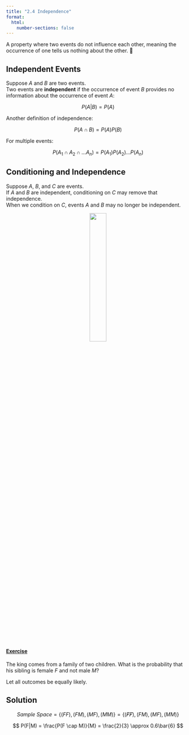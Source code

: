 ```yaml
---
title: "2.4 Independence"
format:
  html:
    number-sections: false
---
```


::: {.callout-note appearance="simple" icon=false}
A property where two events do not influence each other, meaning the occurrence of one tells us nothing about the other. 🔗
:::

## Independent Events

Suppose $A$ and $B$ are two events. <br>
Two events are **independent** if the occurrence of event $B$ provides no information about the occurrence of event $A$:
  
$$ 
P(A|B) = P(A) 
$$  

Another definition of independence:
  
$$ 
P(A \cap B) = P(A) P(B)
$$

For multiple events:

$$ 
P(A_{1} \cap A_{2} \cap ... A_{n}) = P(A_{1}) P(A_{2}) ... P(A_{n})
$$

## Conditioning and Independence

Suppose $A$, $B$, and $C$ are events. <br>
If $A$ and $B$ are independent, conditioning on $C$ may remove that independence. <br>
When we condition on $C$, events $A$ and $B$ may no longer be independent.

<div style="text-align: center;">
  ![](images/condind.png){width=30%}
</div>

#### <u>Exercise</u>

The king comes from a family of two children. What is the probability that his sibling is female $F$ and not male $M$?

Let all outcomes be equally likely.

::: {.callout-tip collapse="true"}
## Solution

$$
Sample \ Space = \{(FF), (FM), (MF), (MM)\} = \{(\not F \not F), (FM), (MF), (MM)\}
$$

$$
P(F|M) = \frac{P(F \cap M)}{M} = \frac{2}{3} \approx 0.6\bar{6}
$$

:::